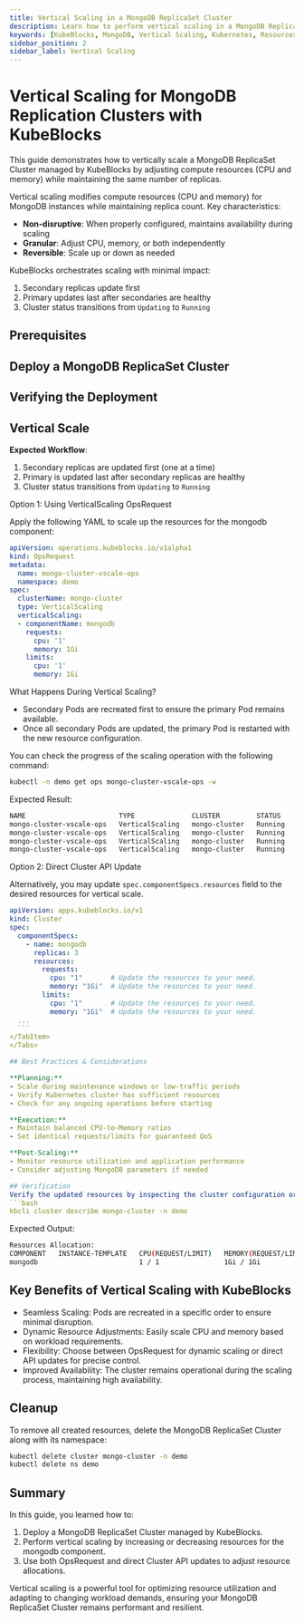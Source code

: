 ```yaml
---
title: Vertical Scaling in a MongoDB ReplicaSet Cluster
description: Learn how to perform vertical scaling in a MongoDB ReplicaSet Cluster managed by KubeBlocks to optimize resource utilization and improve performance.
keywords: [KubeBlocks, MongoDB, Vertical Scaling, Kubernetes, Resources]
sidebar_position: 2
sidebar_label: Vertical Scaling
---
```





# Vertical Scaling for MongoDB Replication Clusters with KubeBlocks

This guide demonstrates how to vertically scale a MongoDB ReplicaSet Cluster managed by KubeBlocks by adjusting compute resources (CPU and memory) while maintaining the same number of replicas.

Vertical scaling modifies compute resources (CPU and memory) for MongoDB instances while maintaining replica count. Key characteristics:

- **Non-disruptive**: When properly configured, maintains availability during scaling
- **Granular**: Adjust CPU, memory, or both independently
- **Reversible**: Scale up or down as needed

KubeBlocks orchestrates scaling with minimal impact:
1. Secondary replicas update first
2. Primary updates last after secondaries are healthy
3. Cluster status transitions from `Updating` to `Running`

## Prerequisites


<Prerequisites />

## Deploy a MongoDB ReplicaSet Cluster


<CreateCluster />

## Verifying the Deployment


<VerifyCluster />

## Vertical Scale

**Expected Workflow**:

1. Secondary replicas are updated first (one at a time)
1. Primary is updated last after secondary replicas are healthy
1. Cluster status transitions from `Updating` to `Running`

<Tabs>
  <TabItem value="opsRequest" label="OpsRequest API" default>
  Option 1: Using VerticalScaling OpsRequest

  Apply the following YAML to scale up the resources for the mongodb component:

  ```yaml
  apiVersion: operations.kubeblocks.io/v1alpha1
  kind: OpsRequest
  metadata:
    name: mongo-cluster-vscale-ops
    namespace: demo
  spec:
    clusterName: mongo-cluster
    type: VerticalScaling
    verticalScaling:
    - componentName: mongodb
      requests:
        cpu: '1'
        memory: 1Gi
      limits:
        cpu: '1'
        memory: 1Gi
  ```
  What Happens During Vertical Scaling?
  - Secondary Pods are recreated first to ensure the primary Pod remains available.
  - Once all secondary Pods are updated, the primary Pod is restarted with the new resource configuration.


  You can check the progress of the scaling operation with the following command:

  ```bash
  kubectl -n demo get ops mongo-cluster-vscale-ops -w
  ```

  Expected Result:

  ```bash
  NAME                       TYPE              CLUSTER         STATUS    PROGRESS   AGE
  mongo-cluster-vscale-ops   VerticalScaling   mongo-cluster   Running   0/3        32s
  mongo-cluster-vscale-ops   VerticalScaling   mongo-cluster   Running   1/3        55s
  mongo-cluster-vscale-ops   VerticalScaling   mongo-cluster   Running   2/3        82s
  mongo-cluster-vscale-ops   VerticalScaling   mongo-cluster   Running   3/3        2m13s
  ```

  </TabItem>

  <TabItem value="ClusterAPI" label="Cluster API">

  Option 2: Direct Cluster API Update

  Alternatively, you may update `spec.componentSpecs.resources` field to the desired resources for vertical scale.

  ```yaml
  apiVersion: apps.kubeblocks.io/v1
  kind: Cluster
  spec:
    componentSpecs:
      - name: mongodb
        replicas: 3
        resources:
          requests:
            cpu: "1"       # Update the resources to your need.
            memory: "1Gi"  # Update the resources to your need.
          limits:
            cpu: "1"       # Update the resources to your need.
            memory: "1Gi"  # Update the resources to your need.
    ...
    ```
  </TabItem>
</Tabs>

## Best Practices & Considerations

**Planning:**
- Scale during maintenance windows or low-traffic periods
- Verify Kubernetes cluster has sufficient resources
- Check for any ongoing operations before starting

**Execution:**
- Maintain balanced CPU-to-Memory ratios
- Set identical requests/limits for guaranteed QoS

**Post-Scaling:**
- Monitor resource utilization and application performance
- Consider adjusting MongoDB parameters if needed

## Verification
Verify the updated resources by inspecting the cluster configuration or Pod details:
```bash
kbcli cluster describe mongo-cluster -n demo
```

Expected Output:
```bash
Resources Allocation:
COMPONENT   INSTANCE-TEMPLATE   CPU(REQUEST/LIMIT)   MEMORY(REQUEST/LIMIT)   STORAGE-SIZE   STORAGE-CLASS
mongodb                         1 / 1                1Gi / 1Gi               data:20Gi      <none>
```

## Key Benefits of Vertical Scaling with KubeBlocks
- Seamless Scaling: Pods are recreated in a specific order to ensure minimal disruption.
- Dynamic Resource Adjustments: Easily scale CPU and memory based on workload requirements.
- Flexibility: Choose between OpsRequest for dynamic scaling or direct API updates for precise control.
- Improved Availability: The cluster remains operational during the scaling process, maintaining high availability.

## Cleanup
To remove all created resources, delete the MongoDB ReplicaSet Cluster along with its namespace:
```bash
kubectl delete cluster mongo-cluster -n demo
kubectl delete ns demo
```

## Summary
In this guide, you learned how to:
1. Deploy a MongoDB ReplicaSet Cluster managed by KubeBlocks.
2. Perform vertical scaling by increasing or decreasing resources for the mongodb component.
3. Use both OpsRequest and direct Cluster API updates to adjust resource allocations.

Vertical scaling is a powerful tool for optimizing resource utilization and adapting to changing workload demands, ensuring your MongoDB ReplicaSet Cluster remains performant and resilient.